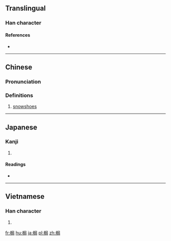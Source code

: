 ==Translingual==

===Han character===
{{Han char|rn=75|rad=木|as=07|sn=11|four=47927|canj=DSSR|ids=⿰木局}}

====References====
* {{Han ref|kx=0530.180|dkj=14879|dj=0919.020|hdz=21222.010|uh=68AE|ud=26798|bh=D5B6|bd=54710}}

----

==Chinese==
{{zh-forms}}

===Pronunciation===
{{zh-pron
|m=jū
|c=guk6
|mc=y
|oc=y
|ma=
|cat=n
}}

===Definitions===
# [[snowshoe]]s

----

==Japanese==

===Kanji===
{{ja-kanji|grade=|rs=木07}}

# {{defn|lang=ja|sort=木07}}

====Readings====
* {{ja-readings|on=[[きく]] (kiku), [[こく]] (koku), [[きょく]] (kyoku)|kun=[[ぜん]] (zen)}}

----

==Vietnamese==

===Han character===
{{vi-readings|rs=木07|hanviet=cọc}}

# {{defn|lang=vi|sort=木07}}

[[fr:梮]]
[[hu:梮]]
[[ja:梮]]
[[pl:梮]]
[[zh:梮]]